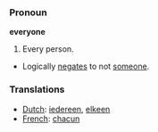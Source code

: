 === Pronoun ===

'''everyone'''

#Every person.
*Logically [[negates]] to not [[someone]].

=== Translations ===
*[[Dutch]]: [[iedereen]], [[elkeen]]
*[[French]]: [[chacun]]